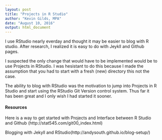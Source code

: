 ```yaml
---
layout: post
title: "Projects in R Studio"
author: "Kevin Gilds, MPA"
date: "August 10, 2016"
output: html_document
---
```


I use RStudio nearly everday and thought it may be easier to blog with R studio. After research, I realized it is easy to do with Jeykll and Github pages. 

I suspected the only change that would have to be implemented would be to use Projects in RStudio. I was hesistant to do this because I made the assumption that you had to start with a fresh (new) directory this not the case. 

The ability to blog with RStudio was the motivation to jump into Projects in R Studio and start using the RStudio Git Version control system. Thus far it has been great and I only wish I had started it sooner. 

#### Resources

Here is a way to get started with Projects and Interface between R Studio and Github (http://stat545.com/git00_index.html)

Blogging with Jekyll and RStudio(http://andysouth.github.io/blog-setup/)
